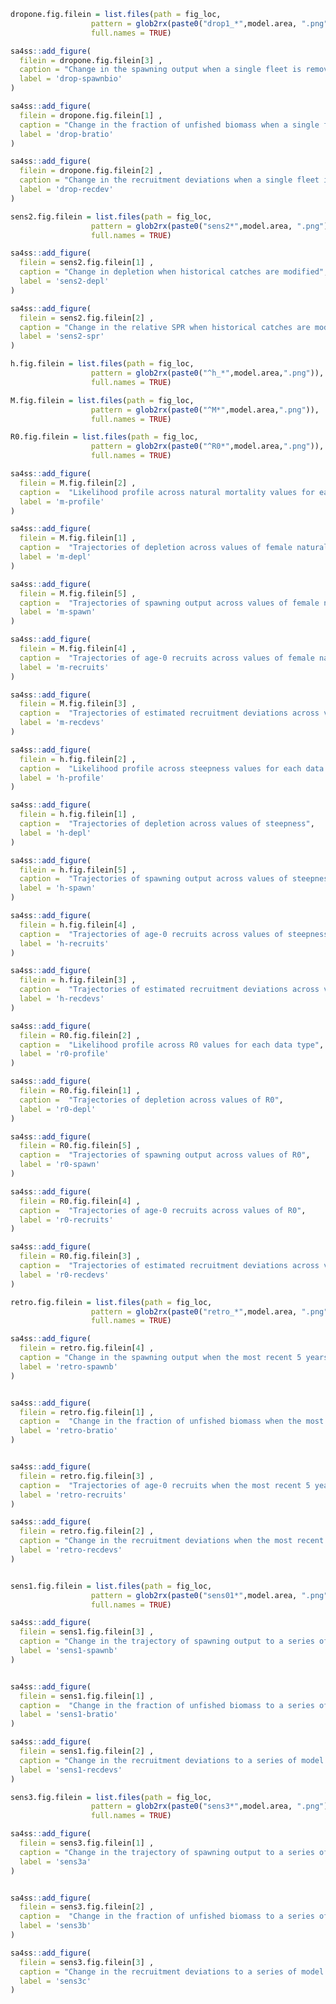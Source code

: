 <!-- ======================================================================= -->
<!-- **************************   Sensitivity  ***************************** --> 
<!-- ======================================================================= -->

<!-- drop 1-->

```r
dropone.fig.filein = list.files(path = fig_loc,  
                  pattern = glob2rx(paste0("drop1_*",model.area, ".png")), 
                  full.names = TRUE)
```


```r
sa4ss::add_figure(
  filein = dropone.fig.filein[3] ,
  caption = "Change in the spawning output when a single fleet is removed from the model",
  label = 'drop-spawnbio'
)

sa4ss::add_figure(
  filein = dropone.fig.filein[1] ,
  caption = "Change in the fraction of unfished biomass when a single fleet is removed from the model",
  label = 'drop-bratio'
)

sa4ss::add_figure(
  filein = dropone.fig.filein[2] ,
  caption = "Change in the recruitment deviations when a single fleet is removed from the model",
  label = 'drop-recdev'
)
```


<!--john catch sens-->


```r
sens2.fig.filein = list.files(path = fig_loc,  
                  pattern = glob2rx(paste0("sens2*",model.area, ".png")), 
                  full.names = TRUE)
```


```r
sa4ss::add_figure(
  filein = sens2.fig.filein[1] ,
  caption = "Change in depletion when historical catches are modified",
  label = 'sens2-depl'
)

sa4ss::add_figure(
  filein = sens2.fig.filein[2] ,
  caption = "Change in the relative SPR when historical catches are modified",
  label = 'sens2-spr'
)
```

<!-- ======================================================================= -->
<!-- ************************** Likelihood Profile ************************* --> 
<!-- ======================================================================= -->


```r
h.fig.filein = list.files(path = fig_loc,  
                  pattern = glob2rx(paste0("^h_*",model.area,".png")),
                  full.names = TRUE)

M.fig.filein = list.files(path = fig_loc,  
                  pattern = glob2rx(paste0("^M*",model.area,".png")),
                  full.names = TRUE)

R0.fig.filein = list.files(path = fig_loc,  
                  pattern = glob2rx(paste0("^R0*",model.area,".png")),
                  full.names = TRUE)

```

<!----nat M--->

```r
sa4ss::add_figure(
  filein = M.fig.filein[2] ,
  caption =  "Likelihood profile across natural mortality values for each data type",
  label = 'm-profile'
)

sa4ss::add_figure(
  filein = M.fig.filein[1] ,
  caption =  "Trajectories of depletion across values of female natural mortality",
  label = 'm-depl'
)

sa4ss::add_figure(
  filein = M.fig.filein[5] ,
  caption =  "Trajectories of spawning output across values of female natural mortality",
  label = 'm-spawn'
)

sa4ss::add_figure(
  filein = M.fig.filein[4] ,
  caption =  "Trajectories of age-0 recruits across values of female natural mortality",
  label = 'm-recruits'
)

sa4ss::add_figure(
  filein = M.fig.filein[3] ,
  caption =  "Trajectories of estimated recruitment deviations across values of female natural mortality",
  label = 'm-recdevs'
)
```

<!--steepness-->

```r
sa4ss::add_figure(
  filein = h.fig.filein[2] ,
  caption =  "Likelihood profile across steepness values for each data type",
  label = 'h-profile'
)

sa4ss::add_figure(
  filein = h.fig.filein[1] ,
  caption =  "Trajectories of depletion across values of steepness",
  label = 'h-depl'
)

sa4ss::add_figure(
  filein = h.fig.filein[5] ,
  caption =  "Trajectories of spawning output across values of steepness",
  label = 'h-spawn'
)

sa4ss::add_figure(
  filein = h.fig.filein[4] ,
  caption =  "Trajectories of age-0 recruits across values of steepness",
  label = 'h-recruits'
)

sa4ss::add_figure(
  filein = h.fig.filein[3] ,
  caption =  "Trajectories of estimated recruitment deviations across values of steepness",
  label = 'h-recdevs'
)
```


```r
sa4ss::add_figure(
  filein = R0.fig.filein[2] ,
  caption =  "Likelihood profile across R0 values for each data type",
  label = 'r0-profile'
)

sa4ss::add_figure(
  filein = R0.fig.filein[1] ,
  caption =  "Trajectories of depletion across values of R0",
  label = 'r0-depl'
)

sa4ss::add_figure(
  filein = R0.fig.filein[5] ,
  caption =  "Trajectories of spawning output across values of R0",
  label = 'r0-spawn'
)

sa4ss::add_figure(
  filein = R0.fig.filein[4] ,
  caption =  "Trajectories of age-0 recruits across values of R0",
  label = 'r0-recruits'
)

sa4ss::add_figure(
  filein = R0.fig.filein[3] ,
  caption =  "Trajectories of estimated recruitment deviations across values of R0",
  label = 'r0-recdevs'
)
```





<!-- ======================================================================= -->
<!-- *******************     Retrospectives    ***************************** --> 
<!-- ======================================================================= -->
```r
retro.fig.filein = list.files(path = fig_loc,  
                  pattern = glob2rx(paste0("retro_*",model.area, ".png")), 
                  full.names = TRUE)

```


```r
sa4ss::add_figure(
  filein = retro.fig.filein[4] ,
  caption = "Change in the spawning output when the most recent 5 years of data area removed sequentially",
  label = 'retro-spawnb'
)


sa4ss::add_figure(
  filein = retro.fig.filein[1] ,
  caption =  "Change in the fraction of unfished biomass when the most recent 5 years of data area removed sequentially",
  label = 'retro-bratio'
)


sa4ss::add_figure(
  filein = retro.fig.filein[3] ,
  caption =  "Trajectories of age-0 recruits when the most recent 5 years of data area removed sequentially",
  label = 'retro-recruits'
)

sa4ss::add_figure(
  filein = retro.fig.filein[2] ,
  caption = "Change in the recruitment deviations when the most recent 5 years of data area removed sequentially",
  label = 'retro-recdevs'
)



```



<!-- ======================================================================= -->
<!-- *******************     Other sensitivities**************************** --> 
<!-- ======================================================================= -->

```r
sens1.fig.filein = list.files(path = fig_loc,  
                  pattern = glob2rx(paste0("sens01*",model.area, ".png")), 
                  full.names = TRUE)
```


```r
sa4ss::add_figure(
  filein = sens1.fig.filein[3] ,
  caption = "Change in the trajectory of spawning output to a series of model sensitivity runs",
  label = 'sens1-spawnb'
)


sa4ss::add_figure(
  filein = sens1.fig.filein[1] ,
  caption =  "Change in the fraction of unfished biomass to a series of model sensitivity runs",
  label = 'sens1-bratio'
)

sa4ss::add_figure(
  filein = sens1.fig.filein[2] ,
  caption = "Change in the recruitment deviations to a series of model sensitivity runs",
  label = 'sens1-recdevs'
)
```
<!-- ======================================================================= -->
<!-- *******************    Other sensitivities 3**************************** --> 
<!-- ======================================================================= -->

```r
sens3.fig.filein = list.files(path = fig_loc,  
                  pattern = glob2rx(paste0("sens3*",model.area, ".png")), 
                  full.names = TRUE)
```


```r
sa4ss::add_figure(
  filein = sens3.fig.filein[1] ,
  caption = "Change in the trajectory of spawning output to a series of model sensitivity runs",
  label = 'sens3a'
)


sa4ss::add_figure(
  filein = sens3.fig.filein[2] ,
  caption =  "Change in the fraction of unfished biomass to a series of model sensitivity runs",
  label = 'sens3b'
)

sa4ss::add_figure(
  filein = sens3.fig.filein[3] ,
  caption = "Change in the recruitment deviations to a series of model sensitivity runs",
  label = 'sens3c'
)
```
